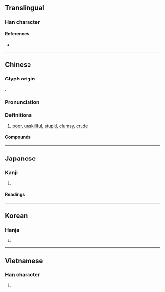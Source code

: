 {{character info/new}}
==Translingual==

===Han character===
{{Han char|rn=64|rad=手|as=05|sn=8|four=52072|canj=QUU|ids=⿰扌出}}

====References====
* {{Han ref|kx=0426.070|dkj=11965|dj=0775.020|hdz=31860.030|uh=62D9|ud=25305|bh=A9E5|bd=43493}}

----

==Chinese==
{{zh-forms}}

===Glyph origin===
{{Han etym}}
{{Han compound|扌|出|c1=s|c2=p|t1=hand|ls=psc}}.

===Pronunciation===
{{zh-pron
|m=拙
|c=zyut3,zyut6
|mn=qz,xm,zz:choah/qz,tw,xm,zz:choat
|mn_note=choah - vernacular; choat - literary
|mc=y
|oc=y
|cat=a
}}

===Definitions===
{{zh-hanzi}}

# [[poor]], [[unskillful]], [[stupid]], [[clumsy]], [[crude]]

====Compounds====
{{zh-der|勤能補拙|口拙|古拙|命乖運拙|大巧若拙|守拙|將勤補拙|工拙|巧拙|弄巧反拙|弄巧成拙|心勞日拙|心拙口夯|心拙口笨|愚拙|才疏計拙|拙作|拙劣|拙口笨腮|拙口鈍腮|拙口鈍辭|拙夫|拙實|拙於言辭|拙樸|拙澀|拙物|拙病|拙目|拙眼|拙笨|拙筆|拙荊|拙著|拙見|拙計|時乖運拙|樸拙|犯拙|獻拙|百拙千醜|眼拙|稚拙|笨口拙舌|笨嘴拙腮|笨拙|老拙|藏拙|蚩拙|計窮途拙|辭巧理拙|迂拙|運拙時乖|運拙時艱|避賢謝拙|養拙|鳩拙}}

----

==Japanese==

===Kanji===
{{ja-kanji|grade=c|rs=手05}}

# {{defn|lang=ja|sort=手05}}

====Readings====
{{ja-readings
|goon=せち
|kanon=せつ
|kun=つたな-い, まず-い
}}

----

==Korean==

===Hanja===
{{ko-hanja|hangeul=졸|eumhun=|rv=jol|mr=chol|y=col}}

# {{defn|lang=ko|sort=手05}}

----

==Vietnamese==

===Han character===
{{vi-hantu|[[chút]], [[choắt]], [[chuyết]], [[sụt]], [[trút]], [[choét]], [[chót]], [[đúc]], [[nhốt]], [[suốt]]|rs=手05}}

# {{defn|lang=vi|sort=手05}}